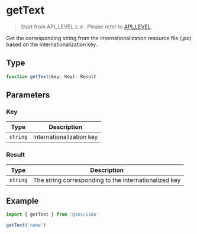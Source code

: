 # getText

> Start from API_LEVEL `2.0` . Please refer to [API_LEVEL](../../../../guides/framework/device/compatibility.md).

Get the corresponding string from the internationalization resource file (.po) based on the internationalization key.

## Type

```ts
function getText(key: Key): Result
```

## Parameters

### Key

| Type                | Description              |
| ------------------- | ------------------------ |
| <code>string</code> | Internationalization key |

### Result

| Type                | Description                                           |
| ------------------- | ----------------------------------------------------- |
| <code>string</code> | The string corresponding to the internationalized key |

## Example

```js
import { getText } from '@zos/i18n'

getText('name')
```
